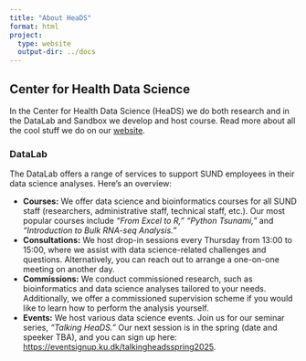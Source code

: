 ```yaml
---
title: "About HeaDS"
format: html
project:
  type: website
  output-dir: ../docs
---
```


## Center for Health Data Science

In the Center for Health Data Science (HeaDS) we do both research and in the DataLab and Sandbox we develop and host course. Read more about all the cool stuff we do on our [website](https://heads.ku.dk).

### DataLab

The DataLab offers a range of services to support SUND employees in their data science analyses. Here’s an overview:

-   **Courses:** We offer data science and bioinformatics courses for all SUND staff (researchers, administrative staff, technical staff, etc.). Our most popular courses include *"From Excel to R," "Python Tsunami,"* and *"Introduction to Bulk RNA-seq Analysis."*
-   **Consultations:** We host drop-in sessions every Thursday from 13:00 to 15:00, where we assist with data science-related challenges and questions. Alternatively, you can reach out to arrange a one-on-one meeting on another day.
-   **Commissions:** We conduct commissioned research, such as bioinformatics and data science analyses tailored to your needs. Additionally, we offer a commissioned supervision scheme if you would like to learn how to perform the analysis yourself.
-   **Events:** We host various data science events. Join us for our seminar series, *"Talking HeaDS."* Our next session is in the spring (date and speeker TBA), and you can sign up here: [https://eventsignup.ku.dk/talkingheadsspring2025](#0).
